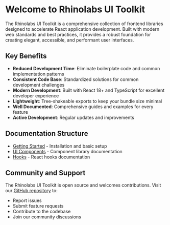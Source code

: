 # Welcome to Rhinolabs UI Toolkit

The Rhinolabs UI Toolkit is a comprehensive collection of frontend libraries designed to accelerate React application development. Built with modern web standards and best practices, it provides a robust foundation for creating elegant, accessible, and performant user interfaces.

## Key Benefits

- **Reduced Development Time**: Eliminate boilerplate code and common implementation patterns
- **Consistent Code Base**: Standardized solutions for common development challenges
- **Modern Development**: Built with React 18+ and TypeScript for excellent developer experience
- **Lightweight**: Tree-shakeable exports to keep your bundle size minimal
- **Well Documented**: Comprehensive guides and examples for every feature
- **Active Development**: Regular updates and improvements

## Documentation Structure

- [Getting Started](/docs/get-started) - Installation and basic setup
- [UI Components](/docs/ui) - Component library documentation
- [Hooks](/docs/hooks) - React hooks documentation

## Community and Support

The Rhinolabs UI Toolkit is open source and welcomes contributions. Visit our [GitHub repository](https://github.com/rhinolabs/ui-toolkit) to:
- Report issues
- Submit feature requests
- Contribute to the codebase
- Join our community discussions
